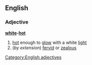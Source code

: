 ==English==
===Adjective===
'''[[white]]-[[hot]]'''
#[[hot]] enough to [[glow]] with a white [[light]]
#(''by extension'') [[fervid]] or [[zealous]]
[[Category:English adjectives]]